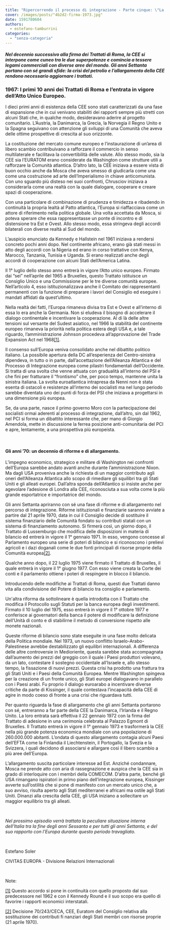 ```yaml
---
title: "Ripercorrendo il processo di integrazione - Parte cinque: \"La CEE e gli anni Settanta\"."
cover: /images/posts/"4b2d2-firma-1973.jpg"
date: 1591780604
authors:
  - estefano-tamburrini
categories: 
  - "senza-categoria"
---
```


##### _Nel decennio successivo alla firma dei Trattati di Roma, la CEE si interpone come cuneo tra le due superpotenze e comincia a tessere legami commerciali con diverse aree del mondo. Gli anni Settanta portano con sé grandi sfide: la crisi del petrolio e l’allargamento della CEE rendono necessario aggiornare i trattati._

### **1967: I primi 10 anni dei Trattati di Roma e l’entrata in vigore dell’Atto Unico Europeo.**

I dieci primi anni di esistenza della CEE sono stati caratterizzati da una fase di espansione che in cui venivano stabiliti dei rapporti sempre più stretti con alcuni Stati che, in qualche modo, desideravano aderire al progetto comunitario. L’Austria, la Danimarca, la Grecia, la Norvegia il Regno Unito e la Spagna seguivano con attenzione gli sviluppi di una Comunità che aveva delle ottime prospettive di crescita al suo orizzonte.

La costituzione del mercato comune europeo e l’instaurazione di un’area di libero scambio contribuivano a rafforzare il commercio in senso multilaterale e facilitava la convertibilità delle valute. Allo stesso modo, sia la CEE sia l’EURATOM erano considerate da Washington come strutture utili a rafforzare la Comunità atlantica. D’altro lato, la CEE iniziava a essere vista di buon occhio anche da Mosca che aveva smesso di giudicarla come una come una costruzione ad arte dell’Imperialismo in chiave anticomunista. Con uno sguardo più disteso nei suoi confronti, Chrusciov iniziava a considerarla come una realtà con la quale dialogare, cooperare e creare spazi di cooperazione.

Con una particolare di combinazione di prudenza e timidezza e ribadendo in continuità la propria lealtà al Patto atlantica, l’Europa si riaffacciava come un attore di riferimento nella politica globale. Una volta accettata da Mosca, si poteva sperare che essa rappresentasse un ponte di incontro e di distensione tra Est e Ovest. Allo stesso modo, essa stringeva degli accordi bilaterali con diverse realtà al Sud del mondo.

L’auspicio enunciato da Kennedy e Hallstein nel 1961 iniziava a rendersi concreto pochi anni dopo. Nel continente africano, erano già stati messi in atto degli accordi con la Nigeria ed erano in corso trattative con Kenya, Marocco, Tanzania, Tunisia e Uganda. Si erano realizzati anche degli accordi di cooperazione con alcuni Stati dell’America Latina.

Il 1° luglio dello stesso anno entrerà in vigore l’Atto unico europeo. Firmato dai “sei” nell’aprile del 1965 a Bruxelles, questo Trattato istituisce un Consiglio Unico e una Commissione per le tre diverse comunità europee. Nell’articolo 4, esso istituzionalizzava anche il Comitato dei rappresentanti permanenti con la funzione di preparare i lavori del Consiglio ed eseguire i mandati affidati da quest’ultimo.

Nella realtà dei fatti, l’Europa rimaneva divisa tra Est e Ovest e all’interno di essa lo era anche la Germania. Non si eludeva il bisogno di accelerare il dialogo continentale e incentivare la cooperazione. Al di là delle altre tensioni sul versante del Sudest asiatico, nel 1966 la stabilità del continente europeo rimaneva la priorità nella politica estera degli USA e, a tale riguardo, l’amministrazione Johnson procedeva all’approvazione del Trade Expansion Act nel 1968[\[1\]](#_ftn1).

Il consenso sull’Europa veniva consolidato anche nel dibattito politico italiano. La possibile apertura della DC all’esperienza del Centro-sinistra dipendeva, in tutto o in parte, dall’accettazione dell’Alleanza Atlantica e del Processo di Integrazione europea come pilastri fondamentali dell’Occidente. Si tratta di una svolta che venne attuata con gradualità all’interno del PSI e che finì per fratturare il “frontismo” che, per poco tempo, mantenne unita la sinistra italiana. La svolta euroatlantica intrapresa da Nenni non è stata esenta di ostacoli e resistenze all’interno dei socialisti ma nel lungo periodo sarebbe diventata uno dei punti di forza del PSI che iniziava a progettarsi in una dimensione più europea.

Se, da una parte, nasce il primo governo Moro con la partecipazione dei socialisti ormai aderenti al processo di integrazione, dall’altro, sin dal 1962, nel PCI si forma un dibattito interessante che, per mano di Giorgio Amendola, mette in discussione la ferrea posizione anti-comunitaria del PCI e apre, lentamente, a una prospettiva più europeista.

 

#### Gli anni ’70: un decennio di riforme e di allargamento.

L’impegno economico, strategico e militare di Washington nei confronti dell’Europa sarebbe andato avanti anche durante l’amministrazione Nixon. Ma dagli USA proveniva anche la richiesta di un maggior contributo agli oneri dell’Alleanza Atlantica allo scopo di rimediare gli squilibri tra gli Stati Uniti e gli alleati europei. Dall’altra sponda dell’Atlantico si insiste anche per agevolare l’adesione di Londra alla CEE, riconosciuta a sua volta come la più grande esportatrice e importatrice del mondo.

Gli anni Settanta apriranno con sé una fase di riforme e di allargamento nel percorso di integrazione. Riforme istituzionali e finanziarie saranno avviate a partire dal 21 aprile 1970, data in cui il Consiglio decide di sostituire il sistema finanziario delle Comunità fondato su contributi statali con un sistema di finanziamento autonomo. Si firmerà così, un giorno dopo, il Trattato di Lussemburgo che modifica delle disposizioni in materia di bilancio ed entrerà in vigore il 1° gennaio 1971. In esso, vengono concesse al Parlamento europeo una serie di poteri di bilancio e si riconoscono i prelievi agricoli e i dazi doganali come le due fonti principali di risorse proprie della Comunità europea[\[2\]](#_ftn2).

Qualche anno dopo, il 22 luglio 1975 viene firmato il Trattato di Bruxelles, il quale entrerà in vigore il 1° giugno 1977. Con esso viene creata la Corte dei conti e il parlamento ottiene i poteri di respingere in blocco il bilancio.

Introducendo delle modifiche ai Trattati di Roma, questi due Trattati danno vita alla condivisione del Potere di bilancio tra consiglio e parlamento.

Un'altra riforma da sottolineare è quella introdotta con il Trattato che modifica il Protocollo sugli Statuti per la banca europea degli investimenti. Firmato il 10 luglio del 1975, esso entrerà in vigore il 1° ottobre 1977 e conferisce ai governatori della banca il potere di modificare la definizione dell’Unità di conto e di stabilirne il metodo di conversione rispetto alle monete nazionali.

Queste riforme di bilancio sono state eseguite in una fase molto delicata della Politica mondiale. Nel 1973, un nuovo conflitto Israelo-Arabo-Palestinese avrebbe destabilizzato gli equilibri internazionali. A differenza delle altre controversie in Medioriente, questa sarebbe stata accompagnata dall’aumento dei prezzi del greggio con il quale i Paesi produttori volevano, da un lato, contestare il sostegno occidentale all’Israele e, allo stesso tempo, la fissazione di nuovi prezzi. Questa crisi ha prodotto una frattura tra gli Stati Uniti e i Paesi della Comunità Europea. Mentre Washington spingeva per la creazione di un fronte unico, gli Stati europei dialogavano in parallelo con i Paesi arabi. Fu proprio il dialogo euroarabo a incentivare diverse critiche da parte di Kissinger, il quale contestava l’incapacità della CEE di agire in modo coeso di fronte a una crisi che riguardava tutti.

Per quanto riguarda la fase di allargamento che gli anni Settanta portarono con sé, entreranno a far parte della CEE la Danimarca, l’Irlanda e il Regno Unito. La loro entrata sarà effettiva il 22 gennaio 1972 con la firma del Trattato di adesione in una cerimonia celebrata al Palazzo Egmont di Bruxelles. Il Trattato entrerà in vigore il 1° gennaio 1973 e trasformerà la CEE nella più grande potenza economica mondiale con una popolazione di 260.000.000 abitanti. L’ondata di questo allargamento contagia alcuni Paesi dell’EFTA come la Finlandia il Liechtenstein, il Portogallo, la Svezia e la Svizzera, i quali decidono di associarsi e allargare così il libero scambio a più aree dell’Europa.

L’allargamento suscita particolare interesse ad Est. Anziché condannare, Mosca ne prende atto con aria di rassegnazione e auspica che la CEE sia in grado di interloquire con i membri della COMECOM. D’altra parte, benché gli USA rimangano ispiratori in primo piano dell’integrazione europea, Kissinger avverte sull’ostilità che si pone di manifesto con un mercato unico che, a suo avviso, risulta aperto agli Stati mediterranei e africani ma ostile agli Stati Uniti. Dinanzi alla crescita della CEE, gli USA iniziano a sollecitare un maggior equilibrio tra gli alleati.

 

_Nel prossimo episodio verrà trattata la peculiare situazione interna dell’Italia tra la fine degli anni Sessanta e per tutti gli anni Settanta, e del suo rapporto con l’Europa durante questo periodo travagliato._

 

Estefano Soler

CIVITAS EUROPA - Divisione Relazioni Internazionali

 

Note:

[\[1\]](#_ftnref1) Questo accordo si pone in continuità con quello proposto dal suo predecessore nel 1962 e con il Kennedy Round e il suo scopo era quello di favorire i rapporti economici interstatali.

[\[2\]](#_ftnref2) Decisione 70/243/CECA, CEE, Euratom del Consiglio relativa alla sostituzione dei contributi fi nanziari degli Stati membri con risorse proprie (21 aprile 1970).
